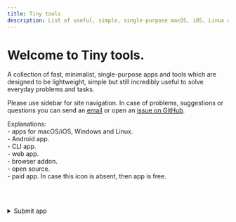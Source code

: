 ```yaml
---
title: Tiny tools
description: List of useful, simple, single-purpose macOS, iOS, Linux apps and tools for everyday problems and tasks.
---
```


# Welcome to Tiny tools.

A collection of fast, minimalist, single-purpose apps and tools which are designed to be lightweight, simple but still incredibly useful to solve everyday problems and tasks.

Please use sidebar for site navigation. In case of problems, suggestions or questions you can send an&nbsp;<a href="mailto:tinytools@sent.com" className="nx-underline">email</a> or open an <a href="https://github.com/chilikasha/tinytools/issues" className="nx-underline" target="_blank">issue&nbsp;on&nbsp;GitHub</a>.

Explanations:  
<i className="ri-apple-line v-align"></i> <i className="ri-windows-fill v-align"></i> <i className="ri-ubuntu-line v-align"></i>  - apps for macOS/iOS, Windows and Linux.  
<i className="ri-android-line v-align"></i> - Android app.  
<i className="ri-terminal-box-line v-align"></i> - CLI app.  
<i className="ri-html5-line v-align"></i> - web app.  
<i class="ri-firefox-fill v-align"></i> <i class="ri-chrome-line v-align"></i> <i class="ri-safari-line v-align"></i> - browser addon.  
<i className="ri-open-source-line v-align"></i> - open source.  
<i className="ri-money-dollar-circle-line v-align"></i> - paid app. In case this icon is absent, then app is free.

<br></br>
<details>
  <summary>Submit app</summary>
  <div>
  <form action="https://getform.io/f/2954a616-d43c-4d08-8481-8f2fc20c50df" method="POST">
    <input className="formInput" type="text" placeholder="App name or link" name="app_name" required/><br/>
    <input className="formInput" type="text" placeholder="Comments (optional)" name="message"/>
    <div>
      <button className="formButton" type="submit">Submit</button>
    </div>
  </form>
</div>
</details>
